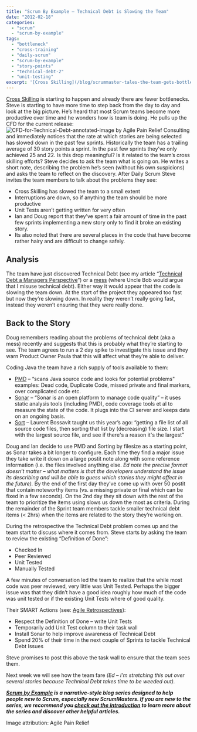 ```yaml
---
title: "Scrum By Example – Technical Debt is Slowing the Team"
date: "2012-02-18"
categories: 
  - "scrum"
  - "scrum-by-example"
tags: 
  - "bottleneck"
  - "cross-training"
  - "daily-scrum"
  - "scrum-by-example"
  - "story-points"
  - "technical-debt-2"
  - "unit-testing"
excerpt: '[Cross Skilling](/blog/scrummaster-tales-the-team-gets-bottlenecked) is starting to'
---
```


[Cross Skilling](/blog/scrummaster-tales-the-team-gets-bottlenecked) is starting to happen and already there are fewer bottlenecks. Steve is starting to have more time to step back from the day to day and look at the big picture. He’s heard that most Scrum teams become more productive over time and he wonders how is team is doing. He pulls up the CFD for the current release:![CFD-for-Technical-Debt-annotated-image by Agile Pain Relief Consulting](src/content/blog/scrummaster-tales-technical-debt-is-slowing-the-team/images/CFD-for-Technical-Debt-annotated-small.jpg) and immediately notices that the rate at which stories are being selected has slowed down in the past few sprints. Historically the team has a trailing average of 30 story points a sprint. In the past few sprints they’ve only achieved 25 and 22. Is this drop meaningful? Is it related to the team’s cross skilling efforts? Steve decides to ask the team what is going on. He writes a short note, describing the problem he’s seen (without his own suspicions) and asks the team to reflect on the discovery. After Daily Scrum Steve invites the team members to talk about the problems they see:

- Cross Skilling has slowed the team to a small extent
- Interruptions are down, so if anything the team should be more productive
- Unit Tests aren’t getting written for very often
- Ian and Doug report that they’ve spent a fair amount of time in the past few sprints implementing a new story only to find it broke an existing story.
- Its also noted that there are several places in the code that have become rather hairy and are difficult to change safely.

## Analysis

The team have just discovered Technical Debt (see my article “[Technical Debt a Managers Perspective](external:https://www.infoq.com/articles/technical-debt-levison/)”) or a [mess](external:https://sites.google.com/site/unclebobconsultingllc/a-mess-is-not-a-technical-debt) (where Uncle Bob would argue that I misuse technical debt). Either way it would appear that the code is slowing the team down. At the start of the project they appeared too fast but now they’re slowing down. In reality they weren’t really going fast, instead they weren’t ensuring that they were really done.

## Back to the Story

Doug remembers reading about the problems of technical debt (aka a mess) recently and suggests that this is probably what they’re starting to see. The team agrees to run a 2 day spike to investigate this issue and they warn Product Owner Paula that this will affect what they’re able to deliver.

Coding Java the team have a rich supply of tools available to them:

- [PMD](external:https://pmd.sourceforge.net/) – “scans Java source code and looks for potential problems" examples: Dead code, Duplicate Code, missed private and final markers, over complicated code etc.
- [Sonar](external:https://www.sonarsource.org/) – “Sonar is an open platform to manage code quality” – it uses static analysis tools (including PMD), code coverage tools et al to measure the state of the code. It plugs into the CI server and keeps data on an ongoing basis.
- [Sort](external:https://www.artima.com/forums//threaded.jsp?forum=155&thread=182754) – Laurent Bossavit taught us this year’s ago: “getting a file list of all source code files, then sorting that list by (decreasing) file size. I start with the largest source file, and see if there's a reason it's the largest”

Doug and Ian decide to use PMD and Sorting by filesize as a starting point, as Sonar takes a bit longer to configure. Each time they find a major issue they take write it down on a large postit note along with some reference information (i.e. the files involved anything else. _Ed note the precise format doesn’t matter – what matters is that the developers understand the issue its describing and will be able to guess which stories they might affect in the future)._ By the end of the first day they’ve come up with over 50 postit that contain noteworthy items (vs. a missing private or final which can be fixed in a few seconds). On the 2nd day they sit down with the rest of the team to prioritize the items using slows us down the most as criteria. During the remainder of the Sprint team members tackle smaller technical debt items (< 2hrs) when the items are related to the story they’re working on.

During the retrospective the Technical Debt problem comes up and the team start to discuss where it comes from. Steve starts by asking the team to review the existing “Definition of Done”:

- Checked In
- Peer Reviewed
- Unit Tested
- Manually Tested

A few minutes of conversation led the team to realize that the while most code was peer reviewed, very little was Unit Tested. Perhaps the bigger issue was that they didn’t have a good idea roughly how much of the code was unit tested or if the existing Unit Tests where of good quality.

Their SMART Actions (see: [Agile Retrospectives](/blog/agile-retrospectives)):

- Respect the Definition of Done – write Unit Tests
- Temporarily add Unit Test column to their task wall
- Install Sonar to help improve awareness of Technical Debt
- Spend 20% of their time in the next couple of Sprints to tackle Technical Debt Issues

Steve promises to post this above the task wall to ensure that the team sees them.

Next week we will see how the team fare _(Ed – I’m stretching this out over several stories because Technical Debt takes time to be weeded out)._

_**[Scrum by Example](/blog/category/scrum-by-example) is a narrative-style blog series designed to help people new to Scrum, especially new ScrumMasters. If you are new to the series, we recommend you [check out the introduction](/blog/scrum-by-example) to learn more about the series and discover other helpful articles.**_

Image attribution: Agile Pain Relief
